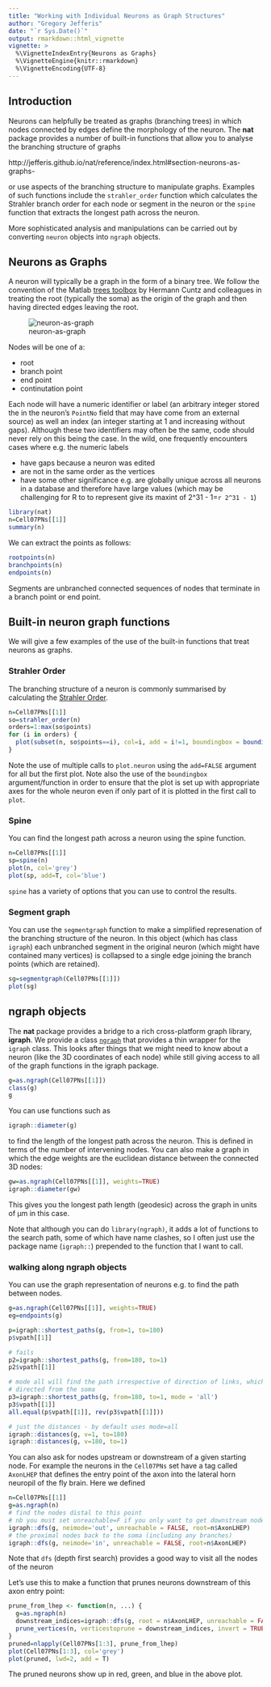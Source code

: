 ```yaml
--- 
title: "Working with Individual Neurons as Graph Structures" 
author: "Gregory Jefferis" 
date: "`r Sys.Date()`" 
output: rmarkdown::html_vignette 
vignette: >
  %\VignetteIndexEntry{Neurons as Graphs} 
  %\VignetteEngine{knitr::rmarkdown} 
  %\VignetteEncoding{UTF-8} 
---
```


## Introduction

Neurons can helpfully be treated as graphs (branching trees) in which nodes connected by edges
define the morphology of the neuron. The **nat** package provides a number of
built-in functions that allow you to analyse the branching structure of graphs

http://jefferis.github.io/nat/reference/index.html#section-neurons-as-graphs-

or use aspects of the branching structure to manipulate graphs. Examples of
such functions include the `strahler_order` function which calculates the 
Strahler branch order for each node or segment in the neuron or the `spine`
function that extracts the longest path across the neuron.

More sophisticated analysis and manipulations can be carried out by converting 
`neuron` objects into `ngraph` objects.

## Neurons as Graphs
A neuron will typically be a graph in the form of a binary tree. We follow 
the convention of the Matlab [trees toolbox](http://www.treestoolbox.org/) by 
Hermann Cuntz and colleagues in treating the root (typically the soma) as the 
origin of the graph and then having directed edges leaving the root.

![neuron-as-graph](fig/neuron-graph.svg)

Nodes will be one of a:

* root
* branch point
* end point
* continutation point

Each node will have a numeric identifier or label (an arbitrary integer stored the in the 
neuron's `PointNo` field that may have come from an external source) as well
an index (an integer starting at 1 and increasing without gaps). Although these
two identifiers may often be the same, code should never rely on this being the
case. In the wild, one frequently encounters cases where e.g. the numeric labels

* have gaps because a neuron was edited
* are not in the same order as the vertices
* have some other significance e.g. are globally unique across all neurons in a
  database and therefore have large values (which may be challenging for R to
  to represent give its maxint of 2^31 - 1=`r 2^31 - 1`)

```r
library(nat)
n=Cell07PNs[[1]]
summary(n)
```

We can extract the points as follows:

```r
rootpoints(n)
branchpoints(n)
endpoints(n)
```

Segments are unbranched connected sequences of nodes that terminate in a branch
point or end point.

## Built-in neuron graph functions
We will give a few examples of the use of the built-in functions that treat
neurons as graphs.

### Strahler Order
The branching structure of a neuron is commonly summarised by calculating the
[Strahler Order](https://en.wikipedia.org/wiki/Strahler_number).

```r
n=Cell07PNs[[1]]
so=strahler_order(n)
orders=1:max(so$points)
for (i in orders) {
  plot(subset(n, so$points==i), col=i, add = i!=1, boundingbox = boundingbox(n))
}
```
Note the use of multiple calls to `plot.neuron` using the `add=FALSE` argument 
for all but the first plot. Note also the use of the `boundingbox` argument/function 
in order to ensure that the plot is set up with appropriate axes for the whole
neuron even if only part of it is plotted in the first call to `plot`. 

### Spine
You can find the longest path across a neuron using the spine function.

```r
n=Cell07PNs[[1]]
sp=spine(n)
plot(n, col='grey')
plot(sp, add=T, col='blue')
```

`spine` has a variety of options that you can use to control the results.

### Segment graph

You can use the `segmentgraph` function to make a simplified represenation of
the branching structure of the neuron. In this object (which has class `igraph`)
each unbranched segment
in the original neuron (which might have contained many vertices) is 
collapsed to a single edge joining the branch points (which are retained).

```r
sg=segmentgraph(Cell07PNs[[1]])
plot(sg)
```

## ngraph objects

The **nat** package provides a bridge to a rich cross-platform graph library, 
**igraph**. We provide a class [`ngraph`](http://jefferis.github.io/nat/reference/ngraph.html)
that provides a thin wrapper for the `igraph` class. This looks after things 
that we might need to know about a neuron (like the 3D coordinates of each node)
while still giving access to all of the graph functions in the igraph package.

```r
g=as.ngraph(Cell07PNs[[1]])
class(g)
g
```
You can use functions such as 
```r
igraph::diameter(g)
```
to find the length of the longest path across the neuron. This is defined in 
terms of the number of intervening nodes. You can also make a graph in which 
the edge weights are the euclidean distance between the connected 3D nodes:

```r
gw=as.ngraph(Cell07PNs[[1]], weights=TRUE)
igraph::diameter(gw)
```
This gives you the longest path length (geodesic) across the graph in units of
µm in this case.

Note that although you can do `library(ngraph)`, it adds a lot of functions to 
the search path, some of which have name clashes, so I often just use the 
package name (`igraph::`) prepended to the function that I want to call.

### walking along ngraph objects
You can use the graph representation of neurons e.g. to find the path between
nodes.

```r
g=as.ngraph(Cell07PNs[[1]], weights=TRUE)
eg=endpoints(g)

p=igraph::shortest_paths(g, from=1, to=180)
p$vpath[[1]]

# fails
p2=igraph::shortest_paths(g, from=180, to=1)
p2$vpath[[1]]

# mode all will find the path irrespective of direction of links, which are
# directed from the soma
p3=igraph::shortest_paths(g, from=180, to=1, mode = 'all')
p3$vpath[[1]]
all.equal(p$vpath[[1]], rev(p3$vpath[[1]]))

# just the distances - by default uses mode=all
igraph::distances(g, v=1, to=180)
igraph::distances(g, v=180, to=1)
```

You can also ask for nodes upstream or downstream of a given starting node. For 
example the neurons in the `Cell07PNs` set have a tag called `AxonLHEP` that
defines the entry point of the axon into the lateral horn neuropil of the fly
brain. Here we defined 

```r
n=Cell07PNs[[1]]
g=as.ngraph(n)
# find the nodes distal to this point
# nb you must set unreachable=F if you only want to get downstream nodes
igraph::dfs(g, neimode='out', unreachable = FALSE, root=n$AxonLHEP)
# the proximal nodes back to the soma (including any branches)
igraph::dfs(g, neimode='in', unreachable = FALSE, root=n$AxonLHEP)
```

Note that `dfs` (depth first search) provides a good way to visit all the nodes
of the neuron 

Let's use this to make a function that prunes neurons downstream of this axon
entry point:

```r
prune_from_lhep <- function(n, ...) {
  g=as.ngraph(n)
  downstream_indices=igraph::dfs(g, root = n$AxonLHEP, unreachable = FALSE)$order
  prune_vertices(n, verticestoprune = downstream_indices, invert = TRUE)
}
pruned=nlapply(Cell07PNs[1:3], prune_from_lhep)
plot(Cell07PNs[1:3], col='grey')
plot(pruned, lwd=2, add = T)
```

The pruned neurons show up in red, green, and blue in the above plot.

